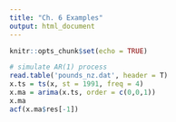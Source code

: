 ```yaml
---
title: "Ch. 6 Examples"
output: html_document
---
```


```r
knitr::opts_chunk$set(echo = TRUE)
```

```r
# simulate AR(1) process
read.table('pounds_nz.dat', header = T)
x.ts = ts(x, st = 1991, freq = 4)
x.ma = arima(x.ts, order = c(0,0,1))
x.ma
acf(x.ma$res[-1])
```

